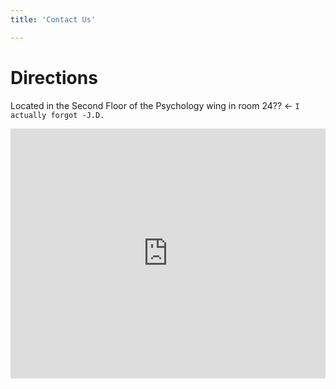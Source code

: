 ```yaml
---
title: 'Contact Us'

---
```


# Directions

Located in the Second Floor of the Psychology wing in room 24?? <- `I actually forgot -J.D.`


<style>
  .map-container {
    position: relative;
    width: 100%;
    height: 400px;
  }
  .map-iframe {
    position: absolute;
    top: 0;
    left: 0;
    width: 100%;
    height: 100%;
    margin: auto;
  }
</style>

<div class="map-container">
  <iframe class="map-iframe" src="https://www.google.com/maps/embed?pb=!1m18!1m12!1m3!1d3520.711748323255!2d-82.42076268477186!3d28.06382468264554!2m3!1f0!2f0!3f0!3m2!1i1024!2i768!4f13.1!3m3!1m2!1s0x88c2c7bd01d8c54b%3A0xd6094c7c7033753d!2sPsychology%20and%20Communication%20Sciences%20and%20Disorders%20Lab%20Building%2C%20Tampa%2C%20FL%2033620!5e0!3m2!1sen!2sus!4v1675713543249!5m2!1sen!2sus"  frameborder="0" scrolling="no" marginheight="0" marginwidth="0"></iframe>
</div>
